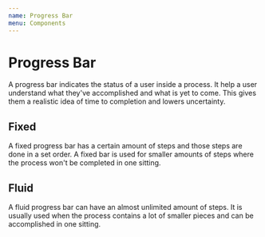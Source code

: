 ```yaml
---
name: Progress Bar
menu: Components
---
```



# Progress Bar

A progress bar indicates the status of a user inside a process. It help a user understand what they've accomplished and what is yet to come. This gives them a realistic idea of time to completion and lowers uncertainty.

## Fixed

A fixed progress bar has a certain amount of steps and those steps are done in a set order. A fixed bar is used for smaller amounts of steps where the process won't be completed in one sitting.

<Playground>
  <FixedProgress
    steps={{
      "Step One": true,
      "Step Two": false,
      "Step Three": false
    }}
  />
</Playground>

## Fluid

A fluid progress bar can have an almost unlimited amount of steps. It is usually used when the process contains a lot of smaller pieces and can be accomplished in one sitting.

<Playground>
  <FluidProgress label="Here is the correct thing" current={2} total={6} />
</Playground>
